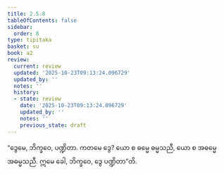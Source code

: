 ```yaml
---
title: 2.5.8
tableOfContents: false
sidebar:
  order: 8
type: tipitaka
basket: su
book: a2
review:
  current: review
  updated: '2025-10-23T09:13:24.096729'
  updated_by: ''
  notes: ''
  history:
  - state: review
    date: '2025-10-23T09:13:24.096729'
    updated_by: ''
    notes: ''
    previous_state: draft
---
```



<ReviewStatus review={frontmatter.review} showDetails={true} />

<HypothesisAnnotation frontmatter={frontmatter} />

<DynamicBreadcrumb />

<Division number="106" book="a2" e="ch" v="15" p="83">

<Paragraph number="189" book="a2">
“ဒွေမေ, ဘိက္ခဝေ, ပဏ္ဍိတာ. ကတမေ ဒွေ? ယော စ ဓမ္မေ ဓမ္မသညီ, ယော စ အဓမ္မေ အဓမ္မသညီ. ဣမေ ခေါ, ဘိက္ခဝေ, ဒွေ ပဏ္ဍိတာ”တိ.
</Paragraph>
</Division>